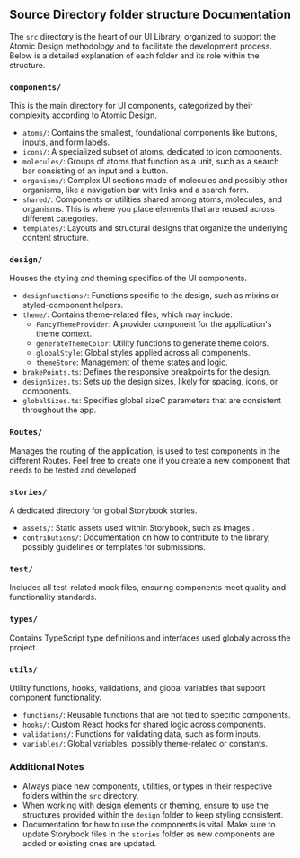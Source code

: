 
<Meta title="contributioners/folder-structure" />

## Source Directory folder structure Documentation

The `src` directory is the heart of our UI Library, organized to support the Atomic Design methodology and to facilitate the development process. Below is a detailed explanation of each folder and its role within the structure.

### `components/`

This is the main directory for UI components, categorized by their complexity according to Atomic Design.

- `atoms/`: Contains the smallest, foundational components like buttons, inputs, and form labels.
- `icons/`: A specialized subset of atoms, dedicated to icon components.
- `molecules/`: Groups of atoms that function as a unit, such as a search bar consisting of an input and a button.
- `organisms/`: Complex UI sections made of molecules and possibly other organisms, like a navigation bar with links and a search form.
- `shared/`: Components or utilities shared among atoms, molecules, and organisms. This is where you place elements that are reused across different categories.
- `templates/`: Layouts and structural designs that organize the underlying content structure.

### `design/`

Houses the styling and theming specifics of the UI components.

- `designFunctions/`: Functions specific to the design, such as mixins or styled-component helpers.
- `theme/`: Contains theme-related files, which may include:
  - `FancyThemeProvider`: A provider component for the application's theme context.
  - `generateThemeColor`: Utility functions to generate theme colors.
  - `globalStyle`: Global styles applied across all components.
  - `themeStore`: Management of theme states and logic.
- `brakePoints.ts`: Defines the responsive breakpoints for the design.
- `designSizes.ts`: Sets up the design sizes, likely for spacing, icons, or components.
- `globalSizes.ts`: Specifies global sizeC parameters that are consistent throughout the app.

### `Routes/`

Manages the routing of the application, is used to test components in the different Routes.
Feel free to create one if you create a new component that needs to be tested and developed.

### `stories/`

A dedicated directory for global Storybook stories.

- `assets/`: Static assets used within Storybook, such as images .
- `contributions/`: Documentation on how to contribute to the library, possibly guidelines or templates for submissions.

### `test/`

Includes all test-related mock files, ensuring components meet quality and functionality standards.

### `types/`

Contains TypeScript type definitions and interfaces used globaly across the project.

### `utils/`

Utility functions, hooks, validations, and global variables that support component functionality.

- `functions/`: Reusable functions that are not tied to specific components.
- `hooks/`: Custom React hooks for shared logic across components.
- `validations/`: Functions for validating data, such as form inputs.
- `variables/`: Global variables, possibly theme-related or constants.

### Additional Notes

- Always place new components, utilities, or types in their respective folders within the `src` directory.
- When working with design elements or theming, ensure to use the structures provided within the `design` folder to keep styling consistent.
- Documentation for how to use the components is vital. Make sure to update Storybook files in the `stories` folder as new components are added or existing ones are updated.
